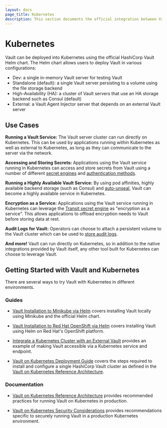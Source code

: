 ```yaml
---
layout: docs
page_title: Kubernetes
description: This section documents the official integration between Vault and Kubernetes.
---
```


# Kubernetes

Vault can be deployed into Kubernetes using the official HashiCorp Vault Helm chart.
The Helm chart allows users to deploy Vault in various configurations:

- Dev: a single in-memory Vault server for testing Vault
- Standalone (default): a single Vault server persisting to a volume using the file storage backend
- High-Availability (HA): a cluster of Vault servers that use an HA storage backend such as Consul (default)
- External: a Vault Agent Injector server that depends on an external Vault server

## Use Cases

**Running a Vault Service:** The Vault server cluster can run directly on Kubernetes.
This can be used by applications running within Kubernetes as well as external to
Kubernetes, as long as they can communicate to the server via the network.

**Accessing and Storing Secrets:** Applications using the Vault service running in
Kubernetes can access and store secrets from Vault using a number of different
[secret engines](/docs/secrets) and [authentication methods](/docs/auth).

**Running a Highly Available Vault Service:** By using pod affinities, highly available
backend storage (such as Consul) and [auto-unseal](/docs/concepts/seal#auto-unseal),
Vault can become a highly available service in Kubernetes.

**Encryption as a Service:** Applications using the Vault service running in Kubernetes
can leverage the [Transit secret engine](/docs/secrets/transit)
as "encryption as a service". This allows applications to offload encryption needs
to Vault before storing data at rest.

**Audit Logs for Vault:** Operators can choose to attach a persistent volume
to the Vault cluster which can be used to [store audit logs](/docs/audit).

**And more!** Vault can run directly on Kubernetes, so in addition to the
native integrations provided by Vault itself, any other tool built for
Kubernetes can choose to leverage Vault.

## Getting Started with Vault and Kubernetes

There are several ways to try Vault with Kubernetes in different environments.

### Guides

- [Vault Installation to Minikube via Helm](https://learn.hashicorp.com/tutorials/vault/kubernetes-minikube?in=vault/kubernetes) covers installing Vault locally using Minikube and the official Helm chart.

- [Vault Installation to Red Hat OpenShift via Helm](https://learn.hashicorp.com/tutorials/vault/kubernetes-openshift?in=vault/kubernetes) covers installing Vault using Helm on Red Hat's OpenShift platform.

- [Integrate a Kubernetes Cluster with an External Vault](https://learn.hashicorp.com/tutorials/vault/kubernetes-external-vault?in=vault/kubernetes) provides an example of making Vault accessible via a Kubernetes service and endpoint.

- [Vault on Kubernetes Deployment Guide](https://learn.hashicorp.com/tutorials/vault/kubernetes-raft-deployment-guide?in=vault/kubernetes) covers the steps required to install and configure a single HashiCorp Vault cluster as defined in the [Vault on Kubernetes Reference Architecture](https://learn.hashicorp.com/tutorials/vault/kubernetes-reference-architecture?in=vault/kubernetes).

### Documentation

- [Vault on Kubernetes Reference Architecture](https://learn.hashicorp.com/tutorials/vault/kubernetes-reference-architecture?in=vault/kubernetes) provides recommended practices for running Vault on Kubernetes in production.

- [Vault on Kubernetes Security Considerations](https://learn.hashicorp.com/tutorials/vault/kubernetes-security-concerns?in=vault/kubernetes) provides recommendations specific to securely running Vault in a production Kubernetes environment.
